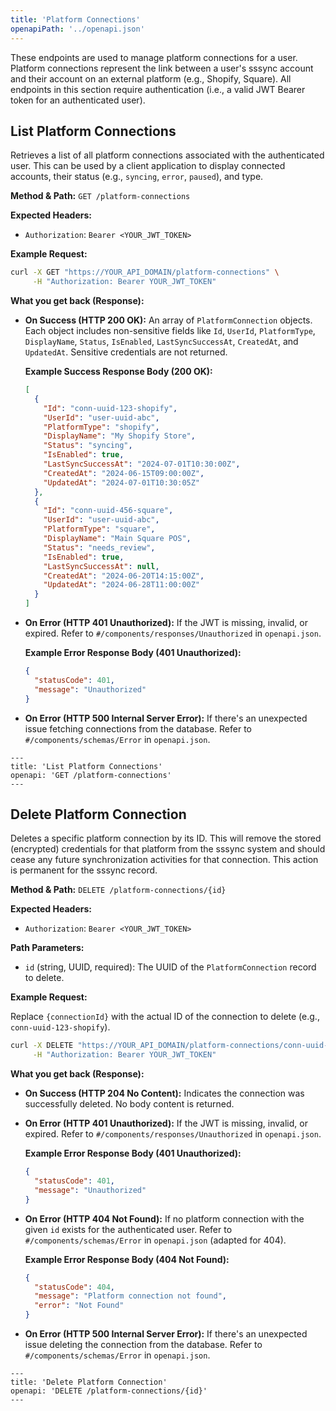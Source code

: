 ```yaml
---
title: 'Platform Connections'
openapiPath: '../openapi.json'
---
```


These endpoints are used to manage platform connections for a user. Platform connections represent the link between a user's sssync account and their account on an external platform (e.g., Shopify, Square). All endpoints in this section require authentication (i.e., a valid JWT Bearer token for an authenticated user).

## List Platform Connections

Retrieves a list of all platform connections associated with the authenticated user. This can be used by a client application to display connected accounts, their status (e.g., `syncing`, `error`, `paused`), and type.

**Method & Path:** `GET /platform-connections`

**Expected Headers:**
*   `Authorization`: `Bearer <YOUR_JWT_TOKEN>`

**Example Request:**

```bash
curl -X GET "https://YOUR_API_DOMAIN/platform-connections" \
     -H "Authorization: Bearer YOUR_JWT_TOKEN"
```

**What you get back (Response):**
*   **On Success (HTTP 200 OK):** An array of `PlatformConnection` objects. Each object includes non-sensitive fields like `Id`, `UserId`, `PlatformType`, `DisplayName`, `Status`, `IsEnabled`, `LastSyncSuccessAt`, `CreatedAt`, and `UpdatedAt`. Sensitive credentials are not returned.

    **Example Success Response Body (200 OK):**
    ```json
    [
      {
        "Id": "conn-uuid-123-shopify",
        "UserId": "user-uuid-abc",
        "PlatformType": "shopify",
        "DisplayName": "My Shopify Store",
        "Status": "syncing",
        "IsEnabled": true,
        "LastSyncSuccessAt": "2024-07-01T10:30:00Z",
        "CreatedAt": "2024-06-15T09:00:00Z",
        "UpdatedAt": "2024-07-01T10:30:05Z"
      },
      {
        "Id": "conn-uuid-456-square",
        "UserId": "user-uuid-abc",
        "PlatformType": "square",
        "DisplayName": "Main Square POS",
        "Status": "needs_review",
        "IsEnabled": true,
        "LastSyncSuccessAt": null,
        "CreatedAt": "2024-06-20T14:15:00Z",
        "UpdatedAt": "2024-06-28T11:00:00Z"
      }
    ]
    ```

*   **On Error (HTTP 401 Unauthorized):** If the JWT is missing, invalid, or expired.
    Refer to `#/components/responses/Unauthorized` in `openapi.json`.

    **Example Error Response Body (401 Unauthorized):**
    ```json
    {
      "statusCode": 401,
      "message": "Unauthorized"
    }
    ```

*   **On Error (HTTP 500 Internal Server Error):** If there's an unexpected issue fetching connections from the database.
    Refer to `#/components/schemas/Error` in `openapi.json`.

```mdx
---
title: 'List Platform Connections'
openapi: 'GET /platform-connections'
---
```

## Delete Platform Connection

Deletes a specific platform connection by its ID. This will remove the stored (encrypted) credentials for that platform from the sssync system and should cease any future synchronization activities for that connection. This action is permanent for the sssync record.

**Method & Path:** `DELETE /platform-connections/{id}`

**Expected Headers:**
*   `Authorization`: `Bearer <YOUR_JWT_TOKEN>`

**Path Parameters:**
*   `id` (string, UUID, required): The UUID of the `PlatformConnection` record to delete.

**Example Request:**

Replace `{connectionId}` with the actual ID of the connection to delete (e.g., `conn-uuid-123-shopify`).
```bash
curl -X DELETE "https://YOUR_API_DOMAIN/platform-connections/conn-uuid-123-shopify" \
     -H "Authorization: Bearer YOUR_JWT_TOKEN"
```

**What you get back (Response):**
*   **On Success (HTTP 204 No Content):** Indicates the connection was successfully deleted. No body content is returned.

*   **On Error (HTTP 401 Unauthorized):** If the JWT is missing, invalid, or expired.
    Refer to `#/components/responses/Unauthorized` in `openapi.json`.

    **Example Error Response Body (401 Unauthorized):**
    ```json
    {
      "statusCode": 401,
      "message": "Unauthorized"
    }
    ```

*   **On Error (HTTP 404 Not Found):** If no platform connection with the given `id` exists for the authenticated user.
    Refer to `#/components/schemas/Error` in `openapi.json` (adapted for 404).

    **Example Error Response Body (404 Not Found):**
    ```json
    {
      "statusCode": 404,
      "message": "Platform connection not found",
      "error": "Not Found"
    }
    ```

*   **On Error (HTTP 500 Internal Server Error):** If there's an unexpected issue deleting the connection from the database.
    Refer to `#/components/schemas/Error` in `openapi.json`.

```mdx
---
title: 'Delete Platform Connection'
openapi: 'DELETE /platform-connections/{id}'
---
``` 
